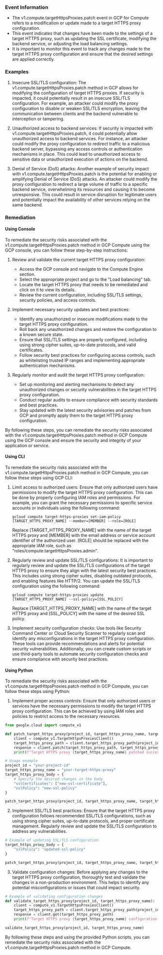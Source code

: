 
### Event Information

- The v1.compute.targetHttpsProxies.patch event in GCP for Compute refers to a modification or update made to a target HTTPS proxy configuration.
- This event indicates that changes have been made to the settings of a target HTTPS proxy, such as updating the SSL certificate, modifying the backend service, or adjusting the load balancing settings.
- It is important to monitor this event to track any changes made to the target HTTPS proxy configuration and ensure that the desired settings are applied correctly.


### Examples

1. Insecure SSL/TLS configuration: The v1.compute.targetHttpsProxies.patch method in GCP allows for modifying the configuration of target HTTPS proxies. If security is impacted, it could potentially result in an insecure SSL/TLS configuration. For example, an attacker could modify the proxy configuration to disable or weaken SSL/TLS encryption, leaving the communication between clients and the backend vulnerable to interception or tampering.

2. Unauthorized access to backend services: If security is impacted with v1.compute.targetHttpsProxies.patch, it could potentially allow unauthorized access to backend services. For instance, an attacker could modify the proxy configuration to redirect traffic to a malicious backend server, bypassing any access controls or authentication mechanisms in place. This could lead to unauthorized access to sensitive data or unauthorized execution of actions on the backend.

3. Denial of Service (DoS) attacks: Another example of security impact with v1.compute.targetHttpsProxies.patch is the potential for enabling or amplifying Denial of Service (DoS) attacks. An attacker could modify the proxy configuration to redirect a large volume of traffic to a specific backend service, overwhelming its resources and causing it to become unresponsive. This could result in service disruption for legitimate users and potentially impact the availability of other services relying on the same backend.

### Remediation

#### Using Console

To remediate the security risks associated with the v1.compute.targetHttpsProxies.patch method in GCP Compute using the GCP console, you can follow these step-by-step instructions:

1. Review and validate the current target HTTPS proxy configuration:
   - Access the GCP console and navigate to the Compute Engine section.
   - Select the appropriate project and go to the "Load balancing" tab.
   - Locate the target HTTPS proxy that needs to be remediated and click on it to view its details.
   - Review the current configuration, including SSL/TLS settings, security policies, and access controls.

2. Implement necessary security updates and best practices:
   - Identify any unauthorized or insecure modifications made to the target HTTPS proxy configuration.
   - Roll back any unauthorized changes and restore the configuration to a known secure state.
   - Ensure that SSL/TLS settings are properly configured, including using strong cipher suites, up-to-date protocols, and valid certificates.
   - Follow security best practices for configuring access controls, such as whitelisting trusted IP ranges and implementing appropriate authentication mechanisms.

3. Regularly monitor and audit the target HTTPS proxy configuration:
   - Set up monitoring and alerting mechanisms to detect any unauthorized changes or security vulnerabilities in the target HTTPS proxy configuration.
   - Conduct regular audits to ensure compliance with security standards and best practices.
   - Stay updated with the latest security advisories and patches from GCP and promptly apply them to the target HTTPS proxy configuration.

By following these steps, you can remediate the security risks associated with the v1.compute.targetHttpsProxies.patch method in GCP Compute using the GCP console and ensure the security and integrity of your application or service.

#### Using CLI

To remediate the security risks associated with the v1.compute.targetHttpsProxies.patch method in GCP Compute, you can follow these steps using GCP CLI:

1. Limit access to authorized users: Ensure that only authorized users have permissions to modify the target HTTPS proxy configuration. This can be done by properly configuring IAM roles and permissions. For example, you can grant the necessary permissions to specific service accounts or individuals using the following command:

   ```
   gcloud compute target-https-proxies set-iam-policy [TARGET_HTTPS_PROXY_NAME] --member=[MEMBER] --role=[ROLE]
   ```

   Replace [TARGET_HTTPS_PROXY_NAME] with the name of the target HTTPS proxy and [MEMBER] with the email address or service account identifier of the authorized user. [ROLE] should be replaced with the appropriate IAM role, such as "roles/compute.targetHttpsProxies.admin".

2. Regularly review and update SSL/TLS configurations: It is important to regularly review and update the SSL/TLS configurations of the target HTTPS proxy to ensure they align with the latest security best practices. This includes using strong cipher suites, disabling outdated protocols, and enabling features like HTTP/2. You can update the SSL/TLS configuration using the following command:

   ```
   gcloud compute target-https-proxies update [TARGET_HTTPS_PROXY_NAME] --ssl-policy=[SSL_POLICY]
   ```

   Replace [TARGET_HTTPS_PROXY_NAME] with the name of the target HTTPS proxy and [SSL_POLICY] with the name of the desired SSL policy.

3. Implement security configuration checks: Use tools like Security Command Center or Cloud Security Scanner to regularly scan and identify any misconfigurations in the target HTTPS proxy configuration. These tools can provide recommendations and alerts for potential security vulnerabilities. Additionally, you can create custom scripts or use third-party tools to automate security configuration checks and ensure compliance with security best practices.

#### Using Python

To remediate the security risks associated with the v1.compute.targetHttpsProxies.patch method in GCP Compute, you can follow these steps using Python:

1. Implement proper access controls: Ensure that only authorized users or services have the necessary permissions to modify the target HTTPS proxy configuration. This can be achieved by using IAM roles and policies to restrict access to the necessary resources.

```python
from google.cloud import compute_v1

def patch_target_https_proxy(project_id, target_https_proxy_name, target_https_proxy_body):
    client = compute_v1.TargetHttpsProxiesClient()
    target_https_proxy_path = client.target_https_proxy_path(project_id, target_https_proxy_name)
    response = client.patch(target_https_proxy_path, target_https_proxy_body)
    print(f"Target HTTPS proxy {target_https_proxy_name} patched successfully.")

# Usage example
project_id = "your-project-id"
target_https_proxy_name = "your-target-https-proxy"
target_https_proxy_body = {
    # Specify the desired changes in the body
    "sslCertificates": ["new-ssl-certificate"],
    "sslPolicy": "new-ssl-policy"
}

patch_target_https_proxy(project_id, target_https_proxy_name, target_https_proxy_body)
```

2. Implement SSL/TLS best practices: Ensure that the target HTTPS proxy configuration follows recommended SSL/TLS configurations, such as using strong cipher suites, up-to-date protocols, and proper certificate management. Regularly review and update the SSL/TLS configuration to address any vulnerabilities.

```python
# Example of updating SSL/TLS configuration
target_https_proxy_body = {
    "sslPolicy": "updated-ssl-policy"
}

patch_target_https_proxy(project_id, target_https_proxy_name, target_https_proxy_body)
```

3. Validate configuration changes: Before applying any changes to the target HTTPS proxy configuration, thoroughly test and validate the changes in a non-production environment. This helps to identify any potential misconfigurations or issues that could impact security.

```python
# Example of validating configuration changes
def validate_target_https_proxy(project_id, target_https_proxy_name):
    client = compute_v1.TargetHttpsProxiesClient()
    target_https_proxy_path = client.target_https_proxy_path(project_id, target_https_proxy_name)
    response = client.get(target_https_proxy_path)
    print(f"Target HTTPS proxy {target_https_proxy_name} configuration: {response}")

validate_target_https_proxy(project_id, target_https_proxy_name)
```

By following these steps and using the provided Python scripts, you can remediate the security risks associated with the v1.compute.targetHttpsProxies.patch method in GCP Compute.

